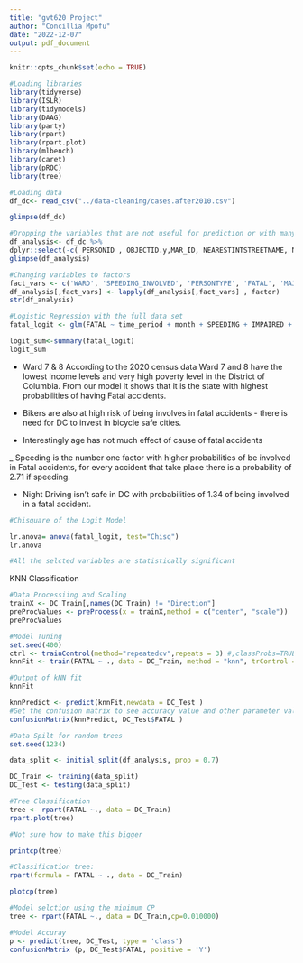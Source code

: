 ```yaml
---
title: "gvt620 Project"
author: "Concillia Mpofu"
date: "2022-12-07"
output: pdf_document
---
```


```r
knitr::opts_chunk$set(echo = TRUE)
```


```r
#Loading libraries
library(tidyverse)
library(ISLR)
library(tidymodels)
library(DAAG)
library(party)
library(rpart)
library(rpart.plot)
library(mlbench)
library(caret)
library(pROC)
library(tree)
```


```r
#Loading data
df_dc<- read_csv("../data-cleaning/cases.after2010.csv")

glimpse(df_dc)
```

```r
#Dropping the variables that are not useful for prediction or with many levels i.e Licence plate state, Vehicle type 
df_analysis<- df_dc %>%
dplyr::select(-c( PERSONID , OBJECTID.y,MAR_ID, NEARESTINTSTREETNAME, NEARESTINTROUTEID, YCOORD, XCOORD, LONGITUDE,LATITUDE, ADDRESS, FROMDATE, REPORTDATE, X, Y, CCN,  MEASURE,OBJECTID.x,OFFSET,VEHICLEID, date, time, year, CRIMEID, ROUTEID, INTAPPROACHDIRECTION, INVEHICLETYPE, LICENSEPLATESTATE  ))
glimpse(df_analysis)
```

```r
#Changing variables to factors
fact_vars <- c('WARD', 'SPEEDING_INVOLVED', 'PERSONTYPE', 'FATAL', 'MAJORINJURY', 'MINORINJURY', 'TICKETISSUED','SPEEDING','IMPAIRED', 'month', 'time_period')
df_analysis[,fact_vars] <- lapply(df_analysis[,fact_vars] , factor)
str(df_analysis)
```



```r
#Logistic Regression with the full data set
fatal_logit <- glm(FATAL ~ time_period + month + SPEEDING + IMPAIRED + AGE+ TOTAL_VEHICLES + TOTAL_BICYCLES + TOTAL_PEDESTRIANS + MAR_SCORE + WARD + TOTAL_GOVERNMENT, data = df_analysis, family = "binomial")

logit_sum<-summary(fatal_logit)
logit_sum
```
- Ward 7 & 8 According to the 2020 census data Ward 7 and 8 have the lowest income levels and very high poverty level in the District of Columbia. From our model it shows that it is the state with highest probabilities of having Fatal accidents. 

- Bikers are also at high risk of being involves in fatal accidents - there is need for DC to invest in bicycle safe cities. 

- Interestingly age has not much effect of cause of fatal accidents

_ Speeding is the number one factor with higher probabilities of be involved in Fatal accidents, for every accident that take place there is a probability of 2.71 if speeding.

- Night Driving isn't safe in DC with probabilities of 1.34 of being involved in a fatal accident. 

```r
#Chisquare of the Logit Model

lr.anova= anova(fatal_logit, test="Chisq") 
lr.anova 

#All the selcted variables are statistically significant 
```

KNN Classification

```r
#Data Processiing and Scaling 
trainX <- DC_Train[,names(DC_Train) != "Direction"]
preProcValues <- preProcess(x = trainX,method = c("center", "scale"))
preProcValues
```

```r
#Model Tuning
set.seed(400)
ctrl <- trainControl(method="repeatedcv",repeats = 3) #,classProbs=TRUE,summaryFunction = twoClassSummary)
knnFit <- train(FATAL ~ ., data = DC_Train, method = "knn", trControl = ctrl, preProcess = c("center","scale"), tuneLength = 20)

#Output of kNN fit
knnFit
```

```r

knnPredict <- predict(knnFit,newdata = DC_Test )
#Get the confusion matrix to see accuracy value and other parameter values
confusionMatrix(knnPredict, DC_Test$FATAL )
```


```r
#Data Spilt for random trees 
set.seed(1234)

data_split <- initial_split(df_analysis, prop = 0.7)

DC_Train <- training(data_split)
DC_Test <- testing(data_split)

```

```r
#Tree Classification
tree <- rpart(FATAL ~., data = DC_Train)
rpart.plot(tree)

#Not sure how to make this bigger
```
```r
printcp(tree)

#Classification tree:
rpart(formula = FATAL ~ ., data = DC_Train)

plotcp(tree)

```

```r
#Model selction using the minimum CP 
tree <- rpart(FATAL ~., data = DC_Train,cp=0.010000)
```

```r
#Model Accuray 
p <- predict(tree, DC_Test, type = 'class')
confusionMatrix (p, DC_Test$FATAL, positive = 'Y')
```

